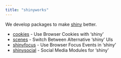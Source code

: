 ```yaml
---
title: "shinyworks"
---
```


We develop packages to make [shiny](https://shiny.posit.co/r/getstarted/shiny-basics/lesson1/index.html) better.

-   [cookies](https://cookies.shinyworks.org) - Use Browser Cookies with 'shiny'
-   [scenes](https://scenes.shinyworks.org) - Switch Between Alternative 'shiny' UIs
-   [shinyfocus](https://shinyfocus.shinyworks.org) - Use Browser Focus Events in 'shiny'
-   [shinysocial](https://shinysocial.shinyworks.org) - Social Media Modules for 'shiny'
